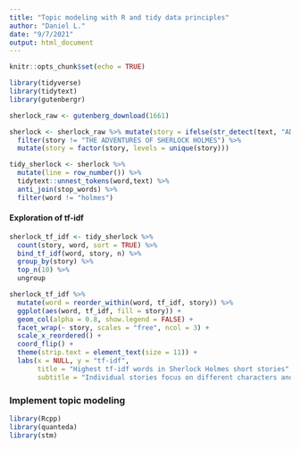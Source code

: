 ```yaml
---
title: "Topic modeling with R and tidy data principles"
author: "Daniel L."
date: "9/7/2021"
output: html_document
---
```


```r
knitr::opts_chunk$set(echo = TRUE)
```

```r
library(tidyverse)
library(tidytext)
library(gutenbergr)
```

```r
sherlock_raw <- gutenberg_download(1661)

```

```r
sherlock <- sherlock_raw %>% mutate(story = ifelse(str_detect(text, "ADVENTURE"), text, NA)) %>% fill(story) %>% 
  filter(story != "THE ADVENTURES OF SHERLOCK HOLMES") %>% 
  mutate(story = factor(story, levels = unique(story)))

tidy_sherlock <- sherlock %>% 
  mutate(line = row_number()) %>% 
  tidytext::unnest_tokens(word,text) %>% 
  anti_join(stop_words) %>% 
  filter(word != "holmes")

```

#### Exploration of tf-idf

```r
sherlock_tf_idf <- tidy_sherlock %>% 
  count(story, word, sort = TRUE) %>% 
  bind_tf_idf(word, story, n) %>% 
  group_by(story) %>% 
  top_n(10) %>% 
  ungroup

sherlock_tf_idf %>% 
  mutate(word = reorder_within(word, tf_idf, story)) %>% 
  ggplot(aes(word, tf_idf, fill = story)) + 
  geom_col(alpha = 0.8, show.legend = FALSE) +
  facet_wrap(~ story, scales = "free", ncol = 3) +
  scale_x_reordered() +
  coord_flip() + 
  theme(strip.text = element_text(size = 11)) + 
  labs(x = NULL, y = "tf-idf",
       title = "Highest tf-idf words in Sherlock Holmes short stories",
       subtitle = "Individual stories focus on different characters and narrative elements")
```

### Implement topic modeling

```r
library(Rcpp)
library(quanteda)
library(stm)
```

